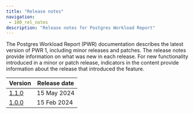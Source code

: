 ```yaml
---
title: "Release notes"
navigation:
 - 100_rel_notes
description: "Release notes for Postgres Workload Report"
---
```


The Postgres Workload Report (PWR) documentation describes the latest version of PWR 1, including minor releases and patches. The release notes provide information on what was new in each release. For new functionality introduced in a minor or patch release, indicators in the content provide information about the release that introduced the feature.

| Version                   | Release date | 
| ------------------------- | ------------ |
| [1.1.0](110_rel_notes)    | 15 May 2024  |
| [1.0.0](100_rel_notes)    | 15 Feb 2024  | 
